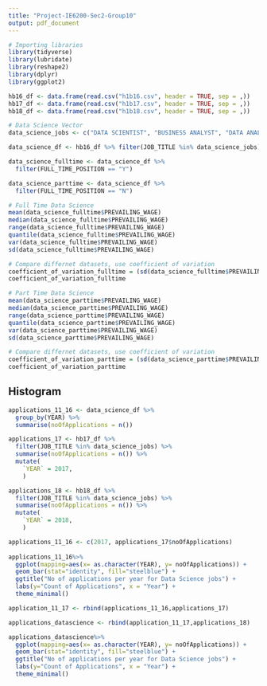 ```yaml
---
title: "Project-IE6200-Sec2-Group10"
output: pdf_document
---
```


```r
# Importing libraries
library(tidyverse)
library(lubridate)
library(reshape2)
library(dplyr)
library(ggplot2)
```
```r
hb16_df <- data.frame(read.csv("h1b16.csv", header = TRUE, sep = ,))
hb17_df <- data.frame(read.csv("h1b17.csv", header = TRUE, sep = ,))
hb18_df <- data.frame(read.csv("h1b18.csv", header = TRUE, sep = ,))

# Data Science Vector
data_science_jobs <- c("DATA SCIENTIST", "BUSINESS ANALYST", "DATA ANALYST", "DATA ENGINEER")

data_science_df <- hb16_df %>% filter(JOB_TITLE %in% data_science_jobs)

data_science_fulltime <- data_science_df %>% 
  filter(FULL_TIME_POSITION == "Y")

data_science_parttime <- data_science_df %>% 
  filter(FULL_TIME_POSITION == "N")

# Full Time Data Science
mean(data_science_fulltime$PREVAILING_WAGE)
median(data_science_fulltime$PREVAILING_WAGE)
range(data_science_fulltime$PREVAILING_WAGE)
quantile(data_science_fulltime$PREVAILING_WAGE)
var(data_science_fulltime$PREVAILING_WAGE)
sd(data_science_fulltime$PREVAILING_WAGE)

# Compare differnet datasets, use coefficient of variation
coefficient_of_variation_fulltime = (sd(data_science_fulltime$PREVAILING_WAGE) / mean(data_science_fulltime$PREVAILING_WAGE)) * 100 
coefficient_of_variation_fulltime

# Part Time Data Science
mean(data_science_parttime$PREVAILING_WAGE)
median(data_science_parttime$PREVAILING_WAGE)
range(data_science_parttime$PREVAILING_WAGE)
quantile(data_science_parttime$PREVAILING_WAGE)
var(data_science_parttime$PREVAILING_WAGE)
sd(data_science_parttime$PREVAILING_WAGE)

# Compare differnet datasets, use coefficient of variation
coefficient_of_variation_parttime = (sd(data_science_parttime$PREVAILING_WAGE) / mean(data_science_parttime$PREVAILING_WAGE)) * 100
coefficient_of_variation_parttime
```
## Histogram

```r
applications_11_16 <- data_science_df %>% 
  group_by(YEAR) %>% 
  summarise(noOfApplications = n())
```

```r
applications_17 <- hb17_df %>% 
  filter(JOB_TITLE %in% data_science_jobs) %>% 
  summarise(noOfApplications = n()) %>% 
  mutate(
    `YEAR` = 2017,
    )

applications_18 <- hb18_df %>% 
  filter(JOB_TITLE %in% data_science_jobs) %>% 
  summarise(noOfApplications = n()) %>% 
  mutate(
    `YEAR` = 2018,
    )

applications_11_16 <- c(2017, applications_17$noOfApplications)
  
applications_11_16%>%
  ggplot(mapping=aes(x= as.character(YEAR), y= noOfApplications)) +
  geom_bar(stat="identity", fill="steelblue") +
  ggtitle("No of applications per year for Data Science jobs") +
  labs(y="Count of Applications", x = "Year") +
  theme_minimal()

application_11_17 <- rbind(applications_11_16,applications_17)

applications_datascience <- rbind(application_11_17,applications_18)

applications_datascience%>%
  ggplot(mapping=aes(x= as.character(YEAR), y= noOfApplications)) +
  geom_bar(stat="identity", fill="steelblue") +
  ggtitle("No of applications per year for Data Science jobs") +
  labs(y="Count of Applications", x = "Year") +
  theme_minimal()

```

